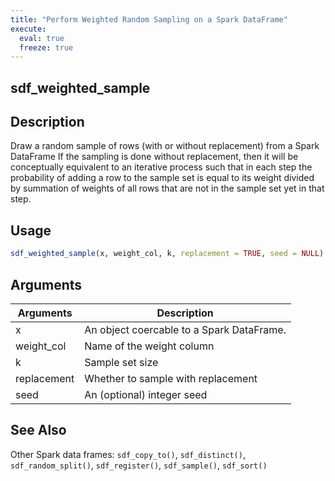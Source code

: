 ```yaml
---
title: "Perform Weighted Random Sampling on a Spark DataFrame"
execute:
  eval: true
  freeze: true
---
```


## sdf_weighted_sample

## Description
Draw a random sample of rows (with or without replacement) from a Spark DataFrame If the sampling is done without replacement, then it will be conceptually equivalent to an iterative process such that in each step the probability of adding a row to the sample set is equal to its weight divided by summation of weights of all rows that are not in the sample set yet in that step.


## Usage
```r
sdf_weighted_sample(x, weight_col, k, replacement = TRUE, seed = NULL)
```

## Arguments
|Arguments|Description|
|---|---|
| x | An object coercable to a Spark DataFrame. |
| weight_col | Name of the weight column |
| k | Sample set size |
| replacement | Whether to sample with replacement |
| seed | An (optional) integer seed |







## See Also
Other Spark data frames: `sdf_copy_to()`, `sdf_distinct()`, `sdf_random_split()`, `sdf_register()`, `sdf_sample()`, `sdf_sort()`

